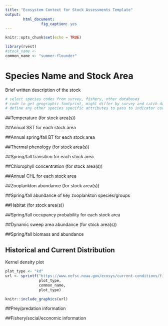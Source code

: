 ```yaml
---
title: "Ecosystem Context for Stock Assessments Template"
output: 
        html_document:
                fig_caption: yes
---
```


```r
knitr::opts_chunk$set(echo = TRUE)

library(rvest)
#stock_name <- 
common_name <- "summer-flounder"

```


# Species Name and Stock Area

Brief written description of the stock

```r

# select species codes from survey, fishery, other databases
# code to get geographic footprint, might differ by survey and catch data
# define any other species specific attributes to pass to indicator code below

```


##Temperature (for stock area(s))


##Annual SST for each stock area


##Annual spring/fall BT for each stock area


##Thermal phenology (for stock area(s))


##Spring/fall transition for each stock area


##Chlorophyll concentration (for stock area(s))


##Annual CHL for each stock area


##Zooplankton abundance (for stock area(s))


##Spring/fall abundance of key zooplankton species/groups


##Habitat (for stock area(s))


##Spring/fall occupancy probability for each stock area


##Dynamic sweep area abundance (for stock area(s))


##Spring/fall biomass and abundance


## Historical and Current Distribution 

Kernel density plot
```r
plot_type <- "kd"
url <- sprintf("https://www.nefsc.noaa.gov/ecosys/current-conditions/figures/%s/%s-%s.png",
               plot_type,
               common_name,
               plot_type)

knitr::include_graphics(url)
```


##Prey/predation information


##Fishery/social/economic information




